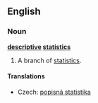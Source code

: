 ==English==
{{wikipedia}}
===Noun===
'''[[descriptive]] [[statistics]]'''

# {{statistics}} A branch of [[statistics]].

====Translations====
{{trans-top|branch of statistics}}
*Czech: [[popisná statistika]] {{f}}
{{trans-mid}}
{{trans-bottom}}